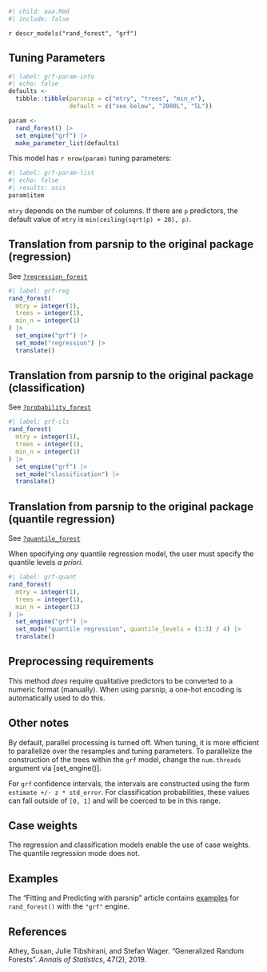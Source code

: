 ```r
#| child: aaa.Rmd
#| include: false
```

`r descr_models("rand_forest", "grf")`

## Tuning Parameters

```r
#| label: grf-param-info
#| echo: false
defaults <- 
  tibble::tibble(parsnip = c("mtry", "trees", "min_n"),
                 default = c("see below", "2000L", "5L"))

param <-
  rand_forest() |> 
  set_engine("grf") |> 
  make_parameter_list(defaults)
```

This model has `r nrow(param)` tuning parameters:

```r
#| label: grf-param-list
#| echo: false
#| results: asis
param$item
```

`mtry` depends on the number of columns. If there are `p` predictors, the default value of `mtry` is `min(ceiling(sqrt(p) + 20), p)`. 

## Translation from parsnip to the original package (regression)

See [`?regression_forest`]("https://grf-labs.github.io/grf/reference/regression_forest.html)

```r
#| label: grf-reg
rand_forest(
  mtry = integer(1),
  trees = integer(1),
  min_n = integer(1)
) |>  
  set_engine("grf") |> 
  set_mode("regression") |> 
  translate()
```

## Translation from parsnip to the original package (classification)

See [`?probability_forest`]("https://grf-labs.github.io/grf/reference/probability_forest.html)

```r
#| label: grf-cls
rand_forest(
  mtry = integer(1),
  trees = integer(1),
  min_n = integer(1)
) |> 
  set_engine("grf") |> 
  set_mode("classification") |> 
  translate()
```

## Translation from parsnip to the original package (quantile regression)

See [`?quantile_forest`]("https://grf-labs.github.io/grf/reference/quantile_forest.html)

When specifying _any_ quantile regression model, the user must specify the quantile levels _a priori_. 

```r
#| label: grf-quant
rand_forest(
  mtry = integer(1),
  trees = integer(1),
  min_n = integer(1)
) |> 
  set_engine("grf") |> 
  set_mode("quantile regression", quantile_levels = (1:3) / 4) |> 
  translate()
```

## Preprocessing requirements

This method _does_ require qualitative predictors to be converted to a numeric format (manually). When using parsnip, a one-hot encoding is automatically used to do this. 

## Other notes

By default, parallel processing is turned off. When tuning, it is more efficient to parallelize over the resamples and tuning parameters. To parallelize the construction of the trees within the `grf` model, change the `num.threads` argument via [set_engine()]. 

For `grf` confidence intervals, the intervals are constructed using the form `estimate +/- z * std_error`. For classification probabilities, these values can fall outside of  `[0, 1]` and will be coerced to be in this range.

## Case weights

The regression and classification models enable the use of case weights. The quantile regression mode does not. 

## Examples 

The "Fitting and Predicting with parsnip" article contains [examples](https://parsnip.tidymodels.org/articles/articles/Examples.html#rand-forest-grf) for `rand_forest()` with the `"grf"` engine.

## References

Athey, Susan, Julie Tibshirani, and Stefan Wager. "Generalized Random Forests". _Annals of Statistics_, 47(2), 2019.


